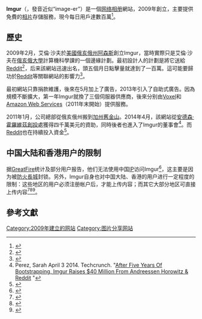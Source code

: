 {{noteTA
|G1=IT
}}
{{Infobox website
| name = Imgur
| logo = Imgur logo.svg
| url = {{url|http://imgur.com/}}
| commercial = 有
| type = [[网络相册|网络相册]]
| registration = 可選
| owner =
| author = {{link-en|艾倫·沙夫|Alan Schaaf}}（{{lang|en|Alan Schaaf}}）
| language = [[英語|英語]]
| launch_date = {{start date and age|2009|2|23}}
| current_status = 活躍
| alexa ={{Decrease}} 87 ({{as of|2020|01|14|alt=2020年1月}})<ref name="alexa">{{cite web |url= http://www.alexa.com/siteinfo/imgur.com |title= Imgur.com Site Info |publisher= [[Alexa_Internet|Alexa Internet]] |accessdate= January 14, 2020 |archive-date= 2020-02-12 |archive-url= https://web.archive.org/web/20200212130607/https://www.alexa.com/siteinfo/imgur.com |dead-url= no }}</ref>
}}

'''Imgur'''（{{IPAc-en|ˈ|ɪ|m|ə|dʒ|əɹ|}}，發音近似“image-er”）是一個[[网络相册|网络相册]]網站，2009年創立，主要提供免費的[[相片|相片]]存儲服務，現今每日用戶達數百萬<ref name="domainshane">{{cite web|url=http://domainshane.com/meet-alan-schaaf-creater-designer-coder-of-one-of-the-fastest-growing-sites-on-the-net-imgur-com/|title=Meet Alan Schaaf: Creator, Designer, Coder of One of the Fastest Growing Sites on the Net: Imgur.com|first=Shane|last=Cultra|work=DomainShane.com|date=November 30, 2009|accessdate=April 6, 2013|archive-date=2016-10-19|archive-url=https://web.archive.org/web/20161019010843/http://domainshane.com/meet-alan-schaaf-creater-designer-coder-of-one-of-the-fastest-growing-sites-on-the-net-imgur-com/|dead-url=no}}</ref>。

== 歷史 ==
2009年2月，艾倫·沙夫於[[美國|美國]][[俄亥俄州|俄亥俄州]][[阿森斯_(俄亥俄州)|阿森斯]]創立Imgur，當時實際只是艾倫·沙夫在[[俄亥俄大學|俄亥俄大學]]計算機科學課的一個邊緣計劃。最初設計人的計劃是將它送給[[Reddit|Reddit]]<ref>{{cite web|url=http://www.reddit.com/r/reddit.com/comments/7zlyd/my_gift_to_reddit_i_created_an_image_hosting/|title=My Gift to Reddit: I created an image hosting service that doesn't suck. What do you think?|first=Alan|last=Schaaf|work=[[Reddit|Reddit]]|date=February 23, 2009|accessdate=April 9, 2013|archive-date=2020-12-23|archive-url=https://web.archive.org/web/20201223094842/http://www.reddit.com/r/reddit.com/comments/7zlyd/my_gift_to_reddit_i_created_an_image_hosting|dead-url=no}}</ref>，后来該網站迅速出名，頭五個月日點擊量就達到了一百萬。這可能要歸功於[[Reddit|Reddit]]等關聯網站的影響力<ref>{{cite web|url=http://www.mediaite.com/online/imgur-accounts-alan-schaaf-interview/|title=Viral Sensation In One Year: A Q&A With Imgur Founder Alan Schaaf|first=Robert|last=Quigley|work=[[Mediaite|Mediaite]]|date=January 13, 2010|accessdate=April 6, 2013|archive-date=2019-03-31|archive-url=https://web.archive.org/web/20190331204545/https://www.mediaite.com/online/imgur-accounts-alan-schaaf-interview/|dead-url=no}}</ref>。

最初網站只靠捐款維護，後來在5月加上了廣告，2013年引入了自助式廣告。因為規模不斷擴大，第一年Imgur就換了三個伺服器供應商，後來分别由[[Voxel|Voxel]]和[[Amazon_Web_Services|Amazon Web Services]]（2011年末開始）提供服務。

2011年1月，公司總部從俄亥俄州搬到[[加利福尼亞州|加州]][[舊金山|舊金山]]。2014年4月，該網站從[[Andreessen_Horowitz|安德森·霍羅維茲]][[創投|創投]]處獲得四千萬美元的資助，同時後者也進入了Imgur的董事會<ref>Perez, Sarah April 3 2014. Techcrunch. "[http://techcrunch.com/2014/04/03/after-five-years-of-bootstrapping-imgur-raises-40-million-from-andreessen-reddit/ After Five Years Of Bootstrapping, Imgur Raises $40 Million From Andreessen Horowitz & Reddit] {{Wayback|url=http://techcrunch.com/2014/04/03/after-five-years-of-bootstrapping-imgur-raises-40-million-from-andreessen-reddit/ |date=20201022075038 }}"</ref>。而[[Reddit|Reddit]]也在持續投入資金<ref name=betabeat>{{cite web|last=Smith|first=Jack|title=Imgur Gets $40 Million Investment From Andreessen Horowitz|url=http://betabeat.com/2014/04/imgur-gets-40-million-investment-from-andreessen-horowitz/|publisher=BetaBeat|accessdate=2014-04-12|archive-date=2014-04-05|archive-url=https://web.archive.org/web/20140405014017/http://betabeat.com/2014/04/imgur-gets-40-million-investment-from-andreessen-horowitz/|dead-url=no}}</ref>。

== 中国大陆和香港用户的限制 ==
据[[GreatFire|GreatFire]]统计及部分用户报告，他们无法使用中国[[IP地址|IP]]访问Imgur<ref name="greatfire.org">{{cite web|title=imgur.com 在中国 100% 被封锁|url=https://zh.greatfire.org/imgur.com|accessdate=2020-12-14|author=|date=|format=|publisher=|language=|archive-date=2019-08-26|archive-url=https://web.archive.org/web/20190826072530/https://zh.greatfire.org/imgur.com|dead-url=no}}</ref>，这主要是因为被[[GFW|防火長城]]封锁。另外，Imgur自身也对中国大陆、香港的用户进行一定程度的限制：这些地区的用户必须注册帐户后，才能上传内容；而其它大部分地区可直接上传内容<ref>{{cite web |title=貌似官方有个图片上传插件，但是imgur屏蔽了中国。 - Flarum 中文社区 |url=http://discuss.flarum.org.cn/d/359 |accessdate=2019-05-08 |archive-url=https://web.archive.org/web/20190508090530/http://discuss.flarum.org.cn/d/359 |archive-date=2019-05-08 |dead-url=yes }}</ref><ref>{{cite web |title=imgur网络相册是不是不支持中国用户上传了？_百度知道 |url=https://zhidao.baidu.com/question/152980110.html |accessdate=2019-05-08 |archive-date=2019-05-08 |archive-url=https://web.archive.org/web/20190508090530/https://zhidao.baidu.com/question/152980110.html |dead-url=no }}</ref><ref>{{cite web|title=imgur对上传的限制|url=https://help.imgur.com/hc/en-us/articles/207868493-Blocked-from-Uploading|accessdate=2020-12-14|author=|date=|format=|publisher=|language=|archive-date=2020-10-31|archive-url=https://web.archive.org/web/20201031011748/https://help.imgur.com/hc/en-us/articles/207868493-Blocked-from-Uploading|dead-url=no}}</ref>。

== 參考文獻 ==
{{Reflist|2}}

[[Category:2009年建立的网站|Category:2009年建立的网站]]
[[Category:图片分享网站|Category:图片分享网站]]